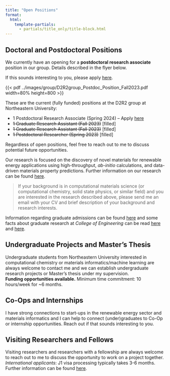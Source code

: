 ```yaml
---
title: "Open Positions"
format:
  html:
    template-partials:
      - partials/title_only/title-block.html
---
```

## Doctoral and Postdoctoral Positions

We currently have an opening for a **postdoctoral research associate** position in our group. Details described in the flyer below.

If this sounds interesting to you, please apply [here](https://northeastern.wd1.myworkdayjobs.com/careers/job/Boston-MA-Main-Campus/Postdoctoral-Research-Associate_R120912).

{{< pdf ../images/group/D2R2group_Postdoc_Position_Fall2023.pdf width=80% height=800 >}}

These are the current (fully funded) positions at the D2R2 group at Northeastern University:

- 1 Postdoctoral Research Associate (Spring 2024) -- Apply [here](https://northeastern.wd1.myworkdayjobs.com/careers/job/Boston-MA-Main-Campus/Postdoctoral-Research-Associate_R120912)
- ~~1 Graduate Research Assistant (Fall 2023)~~ [filled]
- ~~1 Graduate Research Assistant (Fall 2023)~~ [filled]
- ~~1 Postdoctoral Researcher (Spring 2023)~~ [filled]

Regardless of open positions, feel free to reach out to me to discuss potential future opportunities.<br>

Our research is focused on the discovery of novel materials for renewable energy applications using high-throughput,
*ab-initio* calculations, and data-driven materials property predictions.
Further information on our research can be found [here](/content/research.html).<br>

> If your background is in computational materials science (or computational chemistry, solid state physics,
> or similar field) and you are interested in the research described above, please send me an email with your CV and
> brief description of your background and research interests.

::: {.callout-note title="Graduate Admissions" appearance="simple"}
Information regarding graduate admissions can be found [here](https://coe.northeastern.edu/academics-experiential-learning/graduate-school-of-engineering/graduate-admissions/)
and some facts about graduate research at *College of Engineering* can be read [here](https://coe.northeastern.edu/academics-experiential-learning/graduate-school-of-engineering/) and
[here](https://coe.northeastern.edu/wp-content/uploads/pdfs/coe/gse/graduate_brochure.pdf).
:::

## Undergraduate Projects and Master's Thesis

Undergraduate students from Northeastern University interested in computational chemistry or materials
informatics/machine learning are always welcome to contact me and we can establish undergraduate research projects
or Master's thesis under my supervision.<br>
**Funding opportunities available.** Minimum time commitment: 10 hours/week for ~6 months.

## Co-Ops and Internships

I have strong connections to start-ups in the renewable energy sector and materials informatics and I can help to
connect (under)graduates to Co-Op or internship opportunities. Reach out if that sounds interesting to you.

## Visiting Researchers and Fellows

Visiting researchers and researchers with a fellowship are always welcome to reach out to me to discuss the
opportunity to work on a project together.<br>
*International applicants*: J1 visa processing typically takes 3-6 months.
Further information can be found [here](https://international.northeastern.edu/ogs/).
